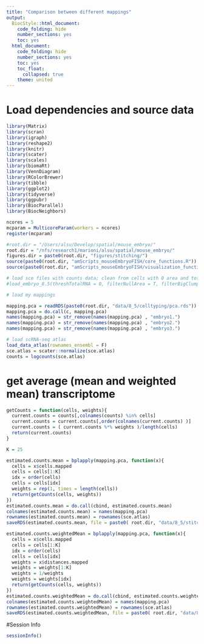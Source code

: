 ```yaml
---
title: "Comparison between different mappings"
output:
  BiocStyle::html_document:
    code_folding: hide
    number_sections: yes
    toc: yes  
  html_document:
    code_folding: hide
    number_sections: yes
    toc: yes
    toc_float:
      collapsed: true
    theme: united
---
```


# Load dependencies and source data

```r

library(Matrix)
library(scran)
library(igraph)
library(reshape2)
library(knitr)
library(scater)
library(scales)
library(biomaRt)
library(VennDiagram)
library(RColorBrewer)
library(tibble)
library(ggplot2)
library(tidyverse)
library(ggpubr)
library(BiocParallel)
library(BiocNeighbors)

ncores = 5
mcparam = MulticoreParam(workers = ncores)
register(mcparam)

#root.dir = "/Users/alsu/Develop/spatial/mouse_embryo/"
root.dir = "/nfs/research1/marioni/alsu/spatial/mouse_embryo/"
figures.dir = paste0(root.dir, "figures/stitching/")
source(paste0(root.dir, "amScripts_mouseEmbryoFISH/core_functions.R"))
source(paste0(root.dir, "amScripts_mouseEmbryoFISH/visualization_functions.R"))

# load sce files with counts data; clean from cells with 0 area and total # mRNA < user's threshold 
#load_embryo_8.5(threshTotalRNA = 0, filterNullArea = T, filterBigClumps = T, dir = "cluster")

# load my mappings

mapping.pca = readRDS(paste0(root.dir, "data/8_5/celltyping/pca.rds"))
mapping.pca = do.call(c, mapping.pca)
names(mapping.pca) = str_remove(names(mapping.pca) , "embryo1.")
names(mapping.pca) = str_remove(names(mapping.pca) , "embryo2.")
names(mapping.pca) = str_remove(names(mapping.pca) , "embryo3.")

# load scRNA-seq atlas
load_data_atlas(rownames_ensembl = F)
sce.atlas = scater::normalize(sce.atlas)
counts = logcounts(sce.atlas) 

```

# get average (mean and weighted mean) transcriptome

```r

getCounts = function(cells, weights){
  current.counts = counts[,colnames(counts) %in% cells]
  current.counts = current.counts[,order(colnames(current.counts) )]
  current.counts = ( current.counts %*% weights )/length(cells)
  return(current.counts)
}

K = 25

estimated.counts.mean = bplapply(mapping.pca, function(x){
  cells = x$cells.mapped
  cells = cells[1:K]
  idx = order(cells)
  cells = cells[idx]
  weights = rep(1, times = length(cells))
  return(getCounts(cells, weights)) 
}) 
estimated.counts.mean = do.call(cbind, estimated.counts.mean)
colnames(estimated.counts.mean) = names(mapping.pca)
rownames(estimated.counts.mean) = rownames(sce.atlas)
saveRDS(estimated.counts.mean, file = paste0( root.dir, "data/8_5/stitching/pca_K25_mean.rds"))

estimated.counts.weightedMean = bplapply(mapping.pca, function(x){
  cells = x$cells.mapped
  cells = cells[1:K]
  idx = order(cells)
  cells = cells[idx]
  weights = x$distances.mapped
  weights = weights[1:K]
  weights = 1/weights
  weights = weights[idx]
  return(getCounts(cells, weights)) 
}) 
estimated.counts.weightedMean = do.call(cbind, estimated.counts.weightedMean)
colnames(estimated.counts.weightedMean) = names(mapping.pca)
rownames(estimated.counts.weightedMean) = rownames(sce.atlas)
saveRDS(estimated.counts.weightedMean, file = paste0( root.dir, "data/8_5/stitching/pca_K25_weightedMean.rds"))

```



#Session Info

```r
sessionInfo()
```
